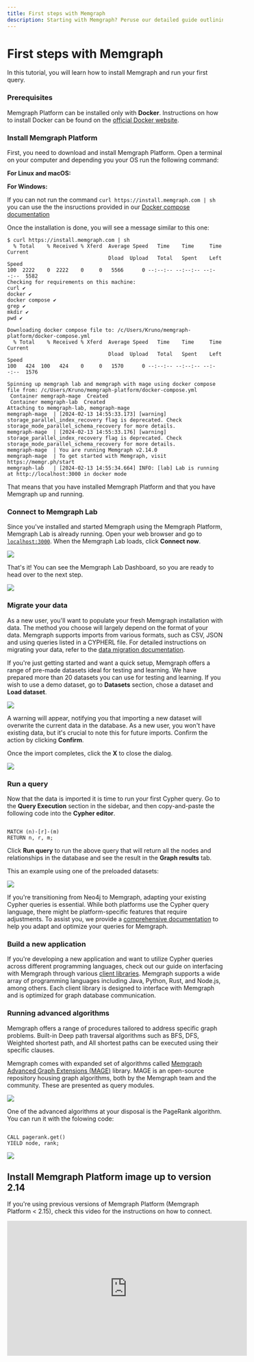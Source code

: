 ```yaml
---
title: First steps with Memgraph
description: Starting with Memgraph? Peruse our detailed guide outlining the first steps towards mastering this graph computing tool.
---
```



# First steps with Memgraph

In this tutorial, you will learn how to install Memgraph and run your first query. 

<Steps>

### Prerequisites 

Memgraph Platform can be installed only with **Docker**. Instructions on how to
install Docker can be found on the [official Docker
website](https://docs.docker.com/get-docker/).


### Install Memgraph Platform

First, you need to download and install Memgraph Platform. Open a terminal on
your computer and depending you your OS run the following command:

**For Linux and macOS:**

<CodeSnippet code="curl https://install.memgraph.com | sh" page="first-steps-with-memgraph" os="linux/macOS"/>

**For Windows:**

<CodeSnippet code="iwr https://windows.memgraph.com | iex" page="first-steps-with-memgraph" os="windows"/>

<Callout type="info">

If you can not run the command `curl https://install.memgraph.com | sh` you can use the the insructions provided in our [Docker compose documentation](/getting-started/install-memgraph/docker-compose)

</Callout>

Once the installation is done, you will see a message similar to this one:

```
$ curl https://install.memgraph.com | sh
  % Total    % Received % Xferd  Average Speed   Time    Time     Time  Current
                                 Dload  Upload   Total   Spent    Left  Speed
100  2222    0  2222    0     0   5566      0 --:--:-- --:--:-- --:--:--  5582
Checking for requirements on this machine:
curl ✔
docker ✔
docker compose ✔
grep ✔
mkdir ✔
pwd ✔

Downloading docker compose file to: /c/Users/Kruno/memgraph-platform/docker-compose.yml
  % Total    % Received % Xferd  Average Speed   Time    Time     Time  Current
                                 Dload  Upload   Total   Spent    Left  Speed
100   424  100   424    0     0   1570      0 --:--:-- --:--:-- --:--:--  1576

Spinning up memgraph lab and memgraph with mage using docker compose file from: /c/Users/Kruno/memgraph-platform/docker-compose.yml
 Container memgraph-mage  Created
 Container memgraph-lab  Created
Attaching to memgraph-lab, memgraph-mage
memgraph-mage  | [2024-02-13 14:55:33.173] [warning] storage_parallel_index_recovery flag is deprecated. Check storage_mode_parallel_schema_recovery for more details.
memgraph-mage  | [2024-02-13 14:55:33.176] [warning] storage_parallel_index_recovery flag is deprecated. Check storage_mode_parallel_schema_recovery for more details.
memgraph-mage  | You are running Memgraph v2.14.0
memgraph-mage  | To get started with Memgraph, visit https://memgr.ph/start
memgraph-lab   | [2024-02-13 14:55:34.664] INFO: [lab] Lab is running at http://localhost:3000 in docker mode
```

That means that you have installed Memgraph Platform and that you have Memgraph
up and running.



### Connect to Memgraph Lab

Since you've installed and started Memgraph using the Memgraph Platform,
Memgraph Lab is already running. Open your web browser and go to
[`localhost:3000`](http://localhost:3000). When the Memgraph Lab loads, click
**Connect now**.

![](/pages/getting-started/first-steps/connect-to-memgraph-lab.png)

That's it! You can see the Memgraph Lab Dashboard, so you are ready to head over
to the next step.

![](/pages/getting-started/first-steps/memgraph-lab-dashboard.png)

### Migrate your data

As a new user, you'll want to populate your fresh Memgraph installation with
data. The method you choose will largely depend on the format of your data.
Memgraph supports imports from various formats, such as CSV, JSON and using
queries listed in a CYPHERL file. For detailed instructions on migrating your
data, refer to the [data migration documentation](/data-migration).

If you're just getting started and want a quick setup, Memgraph offers a range
of pre-made datasets ideal for testing and learning. We have prepared more than
20 datasets you can use for testing and learning. If you wish to use a demo
dataset, go to **Datasets** section, chose a dataset and **Load dataset**.

![](/pages/getting-started/first-steps/memgraph-lab-datasets.png)

A warning will appear, notifying you that importing a new dataset will overwrite
the current data in the database. As a new user, you won't have existing data,
but it's crucial to note this for future imports. Confirm the action by clicking
**Confirm**.

Once the import completes, click the **X** to close the dialog.

![](/pages/getting-started/first-steps/memgraph-lab-dataset-import.png)


### Run a query

Now that the data is imported it is time to run your first Cypher query. Go to
the  **Query Execution** section in the sidebar, and then copy-and-paste the
following code into the **Cypher editor**.

```cypher

MATCH (n)-[r]-(m)
RETURN n, r, m;

```

Click **Run query** to run the above query that will return all the nodes and
relationships in the database and see the result in the **Graph results** tab.

This an example using one of the preloaded datasets:

![](/pages/getting-started/first-steps/memgraph-lab-first-cypher-query.png)

If you're transitioning from Neo4j to Memgraph, adapting your existing Cypher
queries is essential. While both platforms use the Cypher query language, there
might be platform-specific features that require adjustments. To assist you, we
provide a [comprehensive documentation](/querying) to help you adapt and
optimize your queries for Memgraph.

### Build a new application

If you're developing a new application and want to utilize Cypher queries across
different programming languages, check out our guide on interfacing with
Memgraph through various [client libraries](/client-libraries). Memgraph
supports a wide array of programming languages including Java, Python, Rust, and
Node.js, among others. Each client library is designed to interface with
Memgraph and is optimized for graph database communication.

### Running advanced algorithms

Memgraph offers a range of procedures tailored to address specific graph
problems. Built-in Deep path traversal algorithms such as BFS, DFS, Weighted
shortest path, and All shortest paths can be executed using their specific
clauses. 

Memgraph comes with expanded set of algorithms called [Memgraph Advanced Graph
Extensions (MAGE)](/advanced-algorithms) library. MAGE is an open-source
repository housing graph algorithms, both by the Memgraph team and the
community. These are presented as query modules. 

![](/pages/getting-started/first-steps/query-modules.png)

One of the advanced algorithms at your disposal is the PageRank algorithm. You
can run it with the folowing code:

```cypher

CALL pagerank.get()
YIELD node, rank;

```

![](/pages/getting-started/first-steps/pagerank-results.png)


</Steps>

## Install Memgraph Platform image up to version 2.14

If you're using previous versions of Memgraph Platform (Memgraph Platform < 2.15), check this video for the instructions on how to connect.


<iframe
  width="560"
  height="315"
  src="https://www.youtube.com/embed/6qYsAMisqQg"
  frameBorder="0"
  allow="autoplay; encrypted-media"
  allowFullScreen
></iframe>
